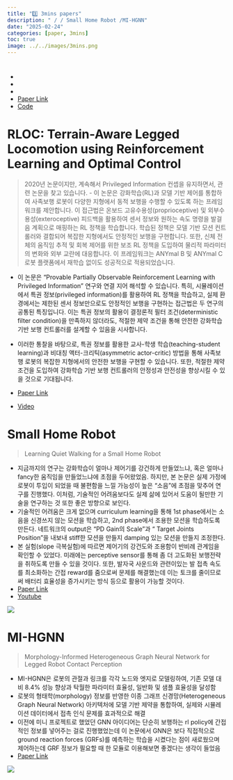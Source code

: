 ```yaml
---
title: "3️⃣ 3mins papers"
description: " / / Small Home Robot /MI-HGNN"
date: "2025-02-24"
categories: [paper, 3mins]
toc: true
image: ../../images/3mins.png
---
```


# 
> 

- 
- 
- 
- [Paper Link]()
- [Code]()


# RLOC: Terrain-Aware Legged Locomotion using Reinforcement Learning and Optimal Control
> 2020년 논문이지만, 계속해서 Privileged Information 컨셉을 유지하면서, 관련 논문을 찾고 있습니다. 
- 이 논문은 강화학습(RL)과 모델 기반 제어를 통합하여 사족보행 로봇이 다양한 지형에서 동적 보행을 수행할 수 있도록 하는 프레임워크를 제안합니다. 이 접근법은 온보드 고유수용성(proprioceptive) 및 외부수용성(exteroceptive) 피드백을 활용하여 센서 정보와 원하는 속도 명령을 발걸음 계획으로 매핑하는 RL 정책을 학습합니다. 학습된 정책은 모델 기반 모션 컨트롤러와 결합되어 복잡한 지형에서도 안정적인 보행을 구현합니다. 또한, 신체 전체의 움직임 추적 및 회복 제어를 위한 보조 RL 정책을 도입하여 물리적 파라미터의 변화와 외부 교란에 대응합니다. 이 프레임워크는 ANYmal B 및 ANYmal C 로봇 플랫폼에서 재학습 없이도 성공적으로 적용되었습니다.

- 이 논문은 "Provable Partially Observable Reinforcement Learning with Privileged Information" 연구와 연결 지어 해석할 수 있습니다. 특히, 시뮬레이션에서 특권 정보(privileged information)를 활용하여 RL 정책을 학습하고, 실제 환경에서는 제한된 센서 정보만으로도 안정적인 보행을 구현하는 접근법은 두 연구의 공통된 특징입니다. 이는 특권 정보의 활용이 결정론적 필터 조건(deterministic filter condition)을 만족하지 않더라도, 적절한 제약 조건을 통해 안전한 강화학습 기반 보행 컨트롤러를 설계할 수 있음을 시사합니다.

- 이러한 통찰을 바탕으로, 특권 정보를 활용한 교사-학생 학습(teaching-student learning)과 비대칭 액터-크리틱(asymmetric actor-critic) 방법을 통해 사족보행 로봇의 복잡한 지형에서의 안전한 보행을 구현할 수 있습니다. 또한, 적절한 제약 조건을 도입하여 강화학습 기반 보행 컨트롤러의 안정성과 안전성을 향상시킬 수 있을 것으로 기대됩니다.

- [Paper Link](https://arxiv.org/abs/2012.03094)
- [Video](https://www.youtube.com/watch?v=GTI-0gl6Hg0)


# Small Home Robot
> Learning Quiet Walking for a Small Home Robot

- 지금까지의 연구는 강화학습이 얼마나 제어기를 강건하게 만들었느냐, 혹은 얼마나 fancy한 움직임을 만들었느냐에 초점을 두어왔었음. 하지만, 본 논문은 실제 가정에 로봇이 투입이 되었을 때 불편함을 느낄 가능성이 높은 “소음”에 초점을 맞추어 연구를 진행했다. 이처럼, 기술적인 어려움보다도 실제 삶에 있어서 도움이 될만한 기술을 연구하는 것 또한 좋은 방향으로 보인다.
- 기술적인 어려움은 크게 없으며 curriculum learning을 통해 1st phase에서는 소음을 신경쓰지 않는 모션을 학습하고, 2nd phase에서 조용한 모션을 학습하도록 만든다. 네트워크의 output은 “PD Gain의 Scale”과 “ Target Joints Position”을 내보내 stiff한 모션을 만들지 damping 있는 모션을 만들지 조정한다.
- 본 실험(slope 극복실험)에 따르면 제어기의 강건도와 조용함이 반비례 관계임을 확인할 수 있었다. 미래에는 perceptive sensor를 통해 좀 더 고도화된 보행전략을 취하도록 만들 수 있을 것이다. 또한, 발자국 사운드와 관련이있는 발 접촉 속도를 최소화하는 간접 reward를 줌으로써 문제를 해결했는데 이는 토크를 줄이므로써 배터리 효율성을 증가시키는 방식 등으로 활용이 가능할 것이다.
- [Paper Link](https://arxiv.org/abs/2502.10983)
- [Youtube](https://www.youtube.com/watch?v=6RjkBHSYEcc)

![](../../images/2025-02-24-papers/KakaoTalk_20250224_212428659.png)

# MI-HGNN
> Morphology-Informed Heterogeneous Graph Neural Network for Legged Robot Contact Perception

- MI-HGNN은 로봇의 관절과 링크를 각각 노드와 엣지로 모델링하여, 기존 모델 대비 8.4% 성능 향상과 탁월한 파라미터 효율성, 일반화 및 샘플 효율성을 달성함
- 로봇의 형태학(morphology) 정보를 반영한 이종 그래프 신경망(Heterogeneous Graph Neural Network) 아키텍처에 모델 기반 제약을 통합하여, 실제와 시뮬레이션 데이터에서 접촉 인식 문제를 효과적으로 해결
- 이전에 미니 프로젝트로 했었던 GNN 아이디어는 단순히 보행하는 rl policy에 간접적인 정보를 넣어주는 걸로 진행했었는데 이 논문에서 GNN은 보다 직접적으로 ground reaction forces (GRFs)를 예측하는 학습을 시켰다는 점이 새로웠으며 제어하는데 GRF 정보가 필요할 때 한 모듈로 이용해보면 좋겠다는 생각이 들었음
- [Paper Link](https://arxiv.org/abs/2409.11146)

![](../../images/2025-02-24-papers/1740486399083.png)